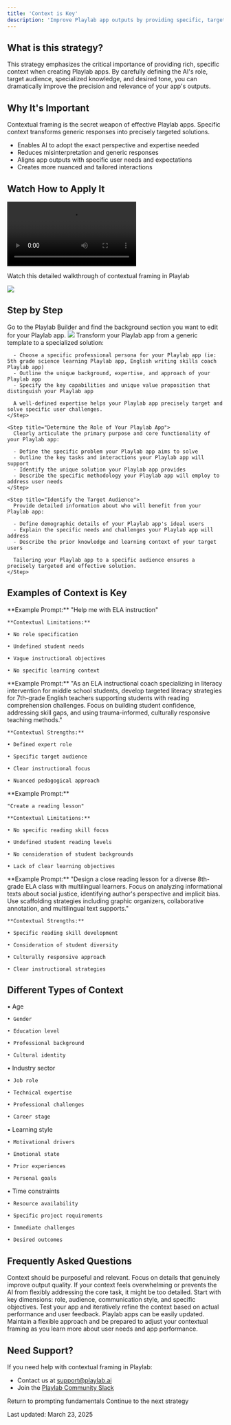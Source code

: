 ```yaml
---
title: 'Context is Key'
description: 'Improve Playlab app outputs by providing specific, targeted contextual information'
---
```


## <Icon icon="circle-question" size="24" className="inline-block align-text-bottom" /> What is this strategy?

This strategy emphasizes the critical importance of providing rich, specific context when creating Playlab apps. By carefully defining the AI's role, target audience, specialized knowledge, and desired tone, you can dramatically improve the precision and relevance of your app's outputs.

## <Icon icon="lightbulb" size="24" className="inline-block align-text-bottom" /> Why It's Important

Contextual framing is the secret weapon of effective Playlab apps. Specific context transforms generic responses into precisely targeted solutions.
  
  * Enables AI to adopt the exact perspective and expertise needed
  * Reduces misinterpretation and generic responses
  * Aligns app outputs with specific user needs and expectations
  * Creates more nuanced and tailored interactions


## <Icon icon="video" size="24" className="inline-block align-text-bottom" /> Watch How to Apply It

<video
  controls
  className="w-full aspect-video"
  src="https://www.loom.com/share/64f0615958484e439fa7a75038129c4f?sid=4554a67a-9d9f-45f1-b2a9-e648f9a7681a"
/>
<p className="text-sm text-gray-500 mt-2 text-center italic">
  Watch this detailed walkthrough of contextual framing in Playlab
</p>

<Frame>
  <img src="/images/background-section.png" />
</Frame>

## <Icon icon="stairs" size="24" className="inline-block align-text-bottom" /> Step by Step

<Steps>
    <Step title="Go to the Playlab Builder">
      Go to the Playlab Builder and find the background section you want to edit for your Playlab app.
      <Frame>
      <img src="/images/background section.png" />
      </Frame>
    </Step>
    <Step title="Establish the Expertise of Your Playlab App">
      Transform your Playlab app from a generic template to a specialized solution:
      
      - Choose a specific professional persona for your Playlab app (ie: 5th grade science learning Playlab app, English writing skills coach Playlab app)
      - Outline the unique background, expertise, and approach of your Playlab app
      - Specify the key capabilities and unique value proposition that distinguish your Playlab app
      
      A well-defined expertise helps your Playlab app precisely target and solve specific user challenges.
    </Step>
    
    <Step title="Determine the Role of Your Playlab App">
      Clearly articulate the primary purpose and core functionality of your Playlab app:
      
      - Define the specific problem your Playlab app aims to solve
      - Outline the key tasks and interactions your Playlab app will support
      - Identify the unique solution your Playlab app provides
      - Describe the specific methodology your Playlab app will employ to address user needs
    </Step>
    
    <Step title="Identify the Target Audience">
      Provide detailed information about who will benefit from your Playlab app:
      
      - Define demographic details of your Playlab app's ideal users
      - Explain the specific needs and challenges your Playlab app will address
      - Describe the prior knowledge and learning context of your target users
      
      Tailoring your Playlab app to a specific audience ensures a precisely targeted and effective solution.
    </Step>
</Steps>

## <Icon icon="pen-to-square" size="24" className="inline-block align-text-bottom" /> Examples of Context is Key

<CardGroup cols={2}>
  <Card title="Shallow Context" icon="xmark" color="#f44336">
    **Example Prompt:** 
    "Help me with ELA instruction"
    
    **Contextual Limitations:**

    • No role specification

    • Undefined student needs

    • Vague instructional objectives

    • No specific learning context
  </Card>
  <Card title="Deep Context" icon="check" color="#4CAF50">
    **Example Prompt:** 
    "As an ELA instructional coach specializing in literacy intervention for middle school students, develop targeted literacy strategies for 7th-grade English teachers supporting students with reading comprehension challenges. Focus on building student confidence, addressing skill gaps, and using trauma-informed, culturally responsive teaching methods."
    
    **Contextual Strengths:**

    • Defined expert role

    • Specific target audience

    • Clear instructional focus

    • Nuanced pedagogical approach
  </Card>
</CardGroup>

<CardGroup cols={2} className="mt-6">
  <Card title="Shallow Context" icon="xmark" color="#f44336">
    **Example Prompt:** 

    "Create a reading lesson"
    
    **Contextual Limitations:**

    • No specific reading skill focus

    • Undefined student reading levels

    • No consideration of student backgrounds

    • Lack of clear learning objectives
  </Card>
  <Card title="Deep Context" icon="check" color="#4CAF50">
    **Example Prompt:** 
    "Design a close reading lesson for a diverse 8th-grade ELA class with multilingual learners. Focus on analyzing informational texts about social justice, identifying author's perspective and implicit bias. Use scaffolding strategies including graphic organizers, collaborative annotation, and multilingual text supports."
    
    **Contextual Strengths:**

    • Specific reading skill development

    • Consideration of student diversity

    • Culturally responsive approach
    
    • Clear instructional strategies
  </Card>
</CardGroup>

## <Icon icon="binoculars" size="24" className="inline-block align-text-bottom" /> Different Types of Context

<CardGroup cols={2}>
  <Card title="Demographic Context" icon="users" color="#4CAF50">
    • Age
    
    • Gender
    
    • Education level
    
    • Professional background
    
    • Cultural identity
  </Card>
  <Card title="Professional Context" icon="user-tie" color="#2196F3">
    • Industry sector
    
    • Job role
    
    • Technical expertise
    
    • Professional challenges
    
    • Career stage
  </Card>
  <Card title="Psychological Context" icon="brain" color="#FF9800">
    • Learning style
    
    • Motivational drivers
    
    • Emotional state
    
    • Prior experiences
    
    • Personal goals
  </Card>
  <Card title="Situational Context" icon="compass" color="#9C27B0">
    • Time constraints
    
    • Resource availability
    
    • Specific project requirements
    
    • Immediate challenges
    
    • Desired outcomes
  </Card>
</CardGroup>

## <Icon icon="circle-question" size="24" className="inline-block align-text-bottom" /> Frequently Asked Questions

<Accordion title="Can I provide too much context?">
  Context should be purposeful and relevant. Focus on details that genuinely improve output quality. If your context feels overwhelming or prevents the AI from flexibly addressing the core task, it might be too detailed.
</Accordion>

<Accordion title="How detailed should my context be?">
  Start with key dimensions: role, audience, communication style, and specific objectives. Test your app and iteratively refine the context based on actual performance and user feedback.
</Accordion>

<Accordion title="What if my context changes?">
  Playlab apps can be easily updated. Maintain a flexible approach and be prepared to adjust your contextual framing as you learn more about user needs and app performance.
</Accordion>

## <Icon icon="bullhorn" size="24" className="inline-block align-text-bottom" /> Need Support?

If you need help with contextual framing in Playlab:

* Contact us at [support@playlab.ai](mailto:support@playlab.ai)
* Join the [Playlab Community Slack](https://join.slack.com/t/playlabcommunity/shared_invite/zt-31mhwj7nl-49e1Mw5fYpyHJGOFyDIFtA)

<CardGroup className="mt-12 mb-8">
  <Card title="Back to Prompting Basics" icon="arrow-left" href="/prompting/basics" iconType="duotone">
    Return to prompting fundamentals
  </Card>
  <Card title="Next Prompting Strategy" icon="arrow-right" href="/prompting/next-strategy" iconType="duotone">
    Continue to the next strategy
  </Card>
</CardGroup>

Last updated: March 23, 2025